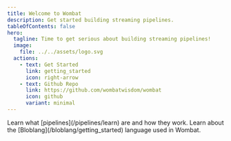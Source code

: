 ```yaml
---
title: Welcome to Wombat
description: Get started building streaming pipelines.
tableOfContents: false
hero:
  tagline: Time to get serious about building streaming pipelines!
  image:
    file: ../../assets/logo.svg
  actions:
    - text: Get Started
      link: getting_started
      icon: right-arrow
    - text: Github Repo
      link: https://github.com/wombatwisdom/wombat
      icon: github
      variant: minimal
---
```



<CardGrid>
	<Card title="Pipelines" icon="puzzle">
		Learn what [pipelines](/pipelines/learn) are and how they work.
	</Card>
    <Card title="Bloblang" icon="seti:json">
        Learn about the [Bloblang](/bloblang/getting_started) language used in Wombat.
    </Card>
</CardGrid>
